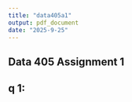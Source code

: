 ```yaml
---
title: "data405a1"
output: pdf_document
date: "2025-9-25"
---
```



## Data 405 Assignment 1

## q 1:

```r


```


